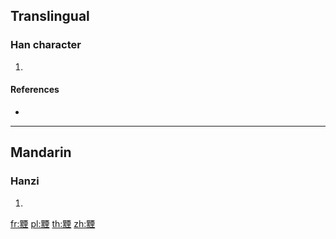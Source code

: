 {{character info/new}}
==Translingual==

===Han character===
{{Han char|rn=203|rad=黑|as=09|sn=21|four=61314|canj=WFMWG}}

# {{defn|Han|sort=黑09}}

====References====
* {{Han ref|kx=1521.070|dkj=48144|dj=2056.010|hdz=74752.100|uh=9EEB|ud=40683|bh=F6CB|bd=63179}}

----

==Mandarin==

===Hanzi===
{{cmn-hanzi|pin=[[yīn]] ([[yin1]])|wg=yin<sup>1</sup>}}

# {{defn|lang=cmn|sort=黑09}}

[[fr:黫]]
[[pl:黫]]
[[th:黫]]
[[zh:黫]]